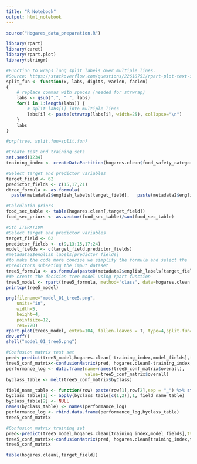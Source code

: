 ```yaml
---
title: "R Notebook"
output: html_notebook
---
```


```r
source("Hogares_data_preparation.R")


```

```r
library(rpart)
library(caret)
library(rpart.plot)
library(stringr)
```
```r
#Function to wraps long split labels over multiple lines.
#Source: https://stackoverflow.com/questions/22618751/rpart-plot-text-shorter
split_fun <- function(x, labs, digits, varlen, faclen)
{
    # replace commas with spaces (needed for strwrap)
    labs <- gsub(",", " ", labs)
    for(i in 1:length(labs)) {
        # split labs[i] into multiple lines
        labs[i] <- paste(strwrap(labs[i], width=25), collapse="\n")
    }
    labs
}

#prp(tree, split.fun=split.fun)
```

```r
#Create test and training sets
set.seed(1234)
training_index <- createDataPartition(hogares.clean$food_safety_category,p=0.7,list = F)
```
```r
#Select target and predictor variables
target_field <- 62
predictor_fields <- c(15,17,21)
dtree_formula <- as.formula(
  paste(metadata2$english_labels[target_field],   paste(metadata2$english_labels[predictor_fields],collapse = "+"),sep  = "~"))

```

```r
#Calculatin priors
food_sec_table <- table(hogares.clean[,target_field])
food_sec_priors <- as.vector(food_sec_table)/sum(food_sec_table)
```

```r
#5th ITERATION
#Select target and predictor variables
target_field <- 62
predictor_fields <- c(9,13:15,17:24)
model_fields <- c(target_field,predictor_fields)
#metadata2$english_labels[predictor_fields]
#to make the code more concise we simplify the formula and select the 
#predictors subseting the imput dataset
tree5_formula <- as.formula(paste0(metadata2$english_labels[target_field],"~."))
#We create the decision tree model using rpart function
tree5_model <- rpart(tree5_formula, method="class", data=hogares.clean[training_index,model_fields],control = rpart.control(cp = 0.01),, parms = list(prior = c(.4,.35,.25)))
printcp(tree5_model)
```
```r
png(filename="model_01_tree5.png", 
    units="in", 
    width=5, 
    height=4, 
    pointsize=12, 
    res=720)
rpart.plot(tree5_model, extra=104, fallen.leaves = T, type=4,split.fun=split_fun,faclen = 30,box.palette = list("Greens", "Grays", "Reds"))
dev.off()
shell("model_01_tree5.png")
```

```r
#Confusion matrix test set
pred<-predict(tree5_model,hogares.clean[-training_index,model_fields],type = "class")
tree5_conf_matrix<-confusionMatrix(pred, hogares.clean[-training_index,target_field])
performance_log <- data.frame(name=names(tree5_conf_matrix$overall),
                              value=tree5_conf_matrix$overall)
byclass_table <- melt(tree5_conf_matrix$byClass)

field_name_table <- function(row) paste(row[1],row[2],sep = "_") %>% str_replace( "Class: ", "")
byclass_table[1] <- apply(byclass_table[c(1,2)],1, field_name_table)
byclass_table[2] <- NULL
names(byclass_table) <- names(performance_log)
performance_log <- rbind.data.frame(performance_log,byclass_table)
tree5_conf_matrix

```
```r
#Confusion matrix training set
pred<-predict(tree5_model,hogares.clean[training_index,model_fields],type = "class")
tree5_conf_matrix<-confusionMatrix(pred, hogares.clean[training_index,target_field])
tree5_conf_matrix

```

```r
table(hogares.clean[,target_field])

```

